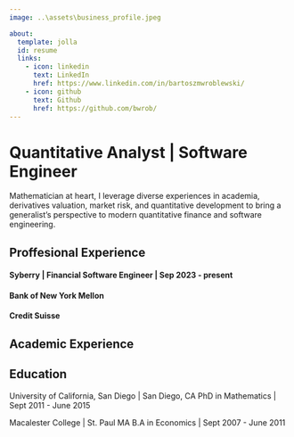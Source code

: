 ```yaml
---
image: ..\assets\business_profile.jpeg

about:
  template: jolla
  id: resume
  links:
    - icon: linkedin
      text: LinkedIn
      href: https://www.linkedin.com/in/bartoszmwroblewski/
    - icon: github
      text: Github
      href: https://github.com/bwrob/
---
```


# Quantitative Analyst | Software Engineer

Mathematician at heart, I leverage diverse experiences in academia, derivatives valuation, market risk, and quantitative development to bring a generalist's perspective to modern quantitative finance and software engineering.


## Proffesional Experience

#### Syberry | Financial Software Engineer | Sep 2023 - present

#### Bank of New York Mellon

#### Credit Suisse

## Academic Experience

## Education

:::{#ed}
University of California, San Diego | San Diego, CA
PhD in Mathematics | Sept 2011 - June 2015

Macalester College | St. Paul MA
B.A in Economics | Sept 2007 - June 2011
:::
